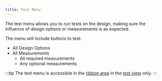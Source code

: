 ```yaml
---
title: Test Menu
---
```


The test menu allows you to run tests on the design, making sure the influence
of design options or measurements is as expected.

The menu will include buttons to test:

- All Design Options
- All Measurements
  - All required measurements
  - Any optional measurements

:::tip
The test menu is accessible in the [ribbon area](#areas) in the [test view](#test) only.
:::

